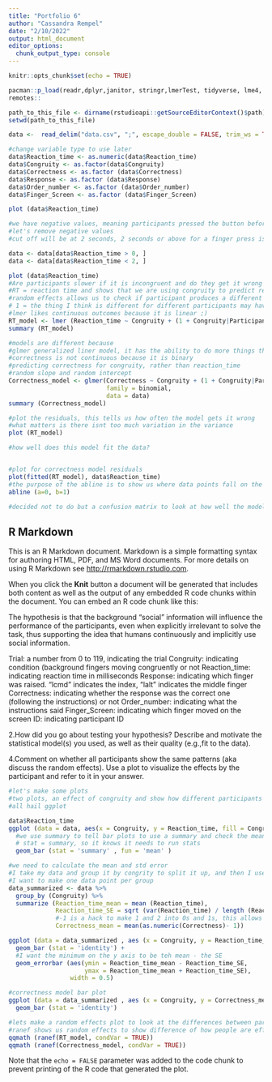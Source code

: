---
title: "Portfolio 6"
author: "Cassandra Rempel"
date: "2/10/2022"
output: html_document
editor_options: 
  chunk_output_type: console
---

```{r setup, include=FALSE}
knitr::opts_chunk$set(echo = TRUE)

pacman::p_load(readr,dplyr,janitor, stringr,lmerTest, tidyverse, lme4, ggplot2, ggpubr, remotes,  RColorBrewer, lattice)
remotes::

path_to_this_file <- dirname(rstudioapi::getSourceEditorContext()$path)
setwd(path_to_this_file)

data <-  read_delim("data.csv", ";", escape_double = FALSE, trim_ws = TRUE) 

#change variable type to use later
data$Reaction_time <- as.numeric(data$Reaction_time)
data$Congruity <- as.factor(data$Congruity)
data$Correctness <- as.factor (data$Correctness)
data$Response <- as.factor (data$Response)
data$Order_number <- as.factor (data$Order_number)
data$Finger_Screen <- as.factor (data$Finger_Screen)

plot (data$Reaction_time)

#we have negative values, meaning participants pressed the button before they received the question
#let's remove negative values
#cut off will be at 2 seconds, 2 seconds or above for a finger press is excessive

data <- data[data$Reaction_time > 0, ]
data <- data[data$Reaction_time < 2, ]

plot (data$Reaction_time)
#Are participants slower if it is incongruent and do they get it wrong more often when it is incongruent?
#RT = reaction time and shows that we are using congruity to predict reaction time
#random effects allows us to check if participant produces a different relationship between Congruency and reaction time per Participant
# 1 = the thing I think is different for different participants may have different starting points, allowing us to take intercepts into account
#lmer likes continuous outcomes because it is linear ;)
RT_model <- lmer (Reaction_time ~ Congruity + (1 + Congruity|Participant), data = data)
summary (RT_model)

#models are different because 
#glmer generalized liner model, it has the ability to do more things than lmer
#correctness is not continuous because it is binary
#predicting correctness for congruity, rather than reaction_time
#random slope and random intercept
Correctness_model <- glmer(Correctness ~ Congruity + (1 + Congruity|Participant),
                           family = binomial,
                           data = data)
summary (Correctness_model)

#plot the residuals, this tells us how often the model gets it wrong
#what matters is there isnt too much variation in the variance
plot (RT_model)

#how well does this model fit the data?


#plot for correctness model residuals
plot(fitted(RT_model), data$Reaction_time)
#the purpose of the abline is to show us where data points fall on the prediction line
abline (a=0, b=1)

#decided not to do but a confusion matrix to look at how well the model fits the data when using binary outcome varibles 

```

## R Markdown

This is an R Markdown document. Markdown is a simple formatting syntax for authoring HTML, PDF, and MS Word documents. For more details on using R Markdown see <http://rmarkdown.rstudio.com>.

When you click the **Knit** button a document will be generated that includes both content as well as the output of any embedded R code chunks within the document. You can embed an R code chunk like this:

The hypothesis is that the background “social” information will influence the performance of the participants, even when explicitly irrelevant to solve the task, thus supporting the idea that humans continuously and implicitly use social information.


Trial: a number from 0 to 119, indicating the trial
Congruity: indicating condition (background fingers moving congruently or not
Reaction_time: indicating reaction time in milliseconds
Response: indicating which finger was raised. “lcmd” indicates the index, “lalt” indicates the middle finger
Correctness: indicating whether the response was the correct one (following the instructions) or not
Order_number: indicating what the instructions said
Finger_Screen: indicating which finger moved on the screen
ID: indicating participant ID

2.How did you go about testing your hypothesis? Describe and motivate the statistical model(s) you used, as well as their quality (e.g.,fit to the data).

4.Comment on whether all participants show the same patterns (aka discuss the random effects). Use a plot to visualize the effects by the participant and refer to it in your answer.

```{r cars}
#let's make some plots
#two plots, an effect of congruity and show how different participants are
#all hail ggplot

data$Reaction_time
ggplot (data = data, aes(x = Congruity, y = Reaction_time, fill = Congruity))+
  #we use summary to tell bar plots to use a summary and check the mean as the specific thing we want to look at
  # stat = summary, so it knows it needs to run stats
  geom_bar (stat = 'summary' , fun = 'mean' )

#we need to calculate the mean and std error
#I take my data and group it by congrity to split it up, and then I use summarize to take the summary to take mean and std error
#I want to make one data point per group
data_summarized <- data %>%
  group_by (Congruity) %>%
  summarize (Reaction_time_mean = mean (Reaction_time),
             Reaction_time_SE = sqrt (var(Reaction_time) / length (Reaction_time)),
             #-1 is a hack to make 1 and 2 into 0s and 1s, this allows us to get us the proportion of correct answers by the mean
             Correctness_mean = mean(as.numeric(Correctness)- 1))

ggplot (data = data_summarized , aes (x = Congruity, y = Reaction_time_mean, fill = Congruity)) +
  geom_bar (stat = 'identity') +
  #I want the minimum on the y axis to be teh mean - the SE
  geom_errorbar (aes(ymin = Reaction_time_mean - Reaction_time_SE,
                     ymax = Reaction_time_mean + Reaction_time_SE),
                 width = 0.5)

#correctness model bar plot
ggplot (data = data_summarized , aes (x = Congruity, y = Correctness_mean, fill = Congruity)) +
  geom_bar (stat = 'identity') 

#lets make a random effects plot to look at the differences between participants
#ranef shows us random effects to show difference of how people are effected by congruency and we saw the std deviation of that
qqmath (ranef(RT_model, condVar = TRUE))
qqmath (ranef(Correctness_model, condVar = TRUE))

```


Note that the `echo = FALSE` parameter was added to the code chunk to prevent printing of the R code that generated the plot.
